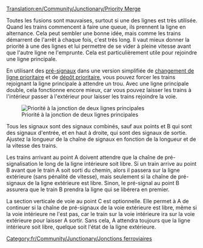 [[Translation:en/Community/Junctionary/Priority Merge]]

{{fr/Community/Junctionary/Menu de Croisements}}
Toutes les fusions sont mauvaises, surtout si une des lignes est très utilisée. Quand les trains commencent à faire une queue, ils prennent la ligne en alternance. Cela peut sembler une bonne idée, mais comme les trains démarrent de l'arrêt à chaque fois, c'est très long. Il vaut mieux donner la priorité à une des lignes et lui permettre de se vider à pleine vitesse avant que l'autre ligne ne l'emprunte. Cela est particulièrement utile pour rejoindre une ligne principale.

En utilisant des [[fr/Manual/Signaux#signaux-dependants|pré-signaux]] dans une version simplifiée de [[fr/Community/Junctionary/Changement de ligne prioritaire|changement de ligne prioritaire]] et de [[fr/Manual/Construction de dépôts#configurations-avancees-de-depot|dépôt prioritaire]], vous pouvez forcer les trains rejoignant la ligne principale à attendre un trou. Avec une ligne principale double, cela fonctionne encore mieux, car vous pouvez laisser les trains à l'intérieur passer à l'extérieur pour laisser les trains rejoindre la voie.

[[File:en/Community/Junctionary/Rightofwaymerge.png|none|frame|Priorité à la jonction de deux lignes principales]]

Tous les signaux sont des signaux combinés, sauf aux points  et B qui sont des signaux d'entrée, et en haut à droite, qui sont des signaux de sortie. Ajustez la longueur de la chaîne de signaux en fonction de la longueur et de la vitesse des trains.

Les trains arrivant au point A doivent attendre que la chaîne de pré-signalisation le long de la ligne intérieure soit libre. Si un train arrive au point B avant que le train A soit sorti du chemin, alors il passera sur la ligne extérieure (sans pénalité de vitesse), mais seulement si la chaîne de pré-signaux de la ligne extérieure est libre. Sinon, le pré-signal au point B assurera que le train B prendra la ligne qui se libérera en premier.

La section verticale de voie au point C est optionnelle. Elle permet à A de continuer si la chaîne de pré-signaux de la voie extérieure est libre, même si la voie intérieure ne l'est pas, car le train sur la voie intérieure ira sur la voie extérieure pour laisser A sortir. Sans cela, A attendra toujours que la ligne intérieure soit libre, quelque soit l'état de la ligne extérieure.

[[Category:fr/Community/Junctionary/Jonctions ferroviaires]]